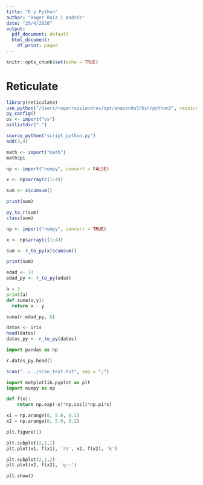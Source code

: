 ```yaml
---
title: "R y Python"
author: "Roger Ruiz i Andrés"
date: "29/4/2020"
output:
  pdf_document: default
  html_document:
    df_print: paged
---
```


```r
knitr::opts_chunk$set(echo = TRUE)
```

# Reticulate

```r
library(reticulate)
use_python("/Users/rogerruiziandres/opt/anaconda3/bin/python3", required = TRUE)
py_config()
os <- import("os")
os$listdir(".")
```

```r
source_python("script_python.py")
add(3,4)
```

```r
math <- import("math")
math$pi
```

```r
np <- import("numpy", convert = FALSE)

x <- np$array(c(1:4))

sum <- x$cumsum()

print(sum)

py_to_r(sum)
class(sum)
```

```r
np <- import("numpy", convert = TRUE)

x <- np$array(c(1:4))

sum <- r_to_py(x)$cumsum()

print(sum)
```

```r
edad <- 33
edad_py <- r_to_py(edad)
```


```python
a = 3
print(a)
def suma(x,y):
  return x - y

suma(r.edad_py, 6)
```


```r
datos <- iris
head(datos)
datos_py <- r_to_py(datos)
```

```python
import pandas as np

r.datos_py.head()
```

```r
scan("../../scan_text.txt", sep = ";")
```

```python
import matplotlib.pyplot as plt
import numpy as np
```

```python
def f(x):
    return np.exp(-x)*np.cos(2*np.pi*x)
```

```python
x1 = np.arange(0, 5.0, 0.1)
x2 = np.arange(0, 5.0, 0.2)
```

```python
plt.figure(1)

plt.subplot(2,1,1)
plt.plot(x1, f(x1), 'ro', x2, f(x2), 'k')

plt.subplot(2,1,2)
plt.plot(x2, f(x2), 'g--')

plt.show()
```

